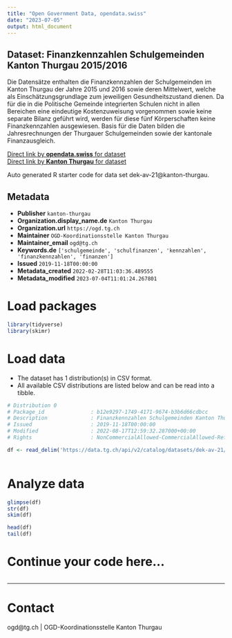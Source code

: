 ```yaml
---
title: "Open Government Data, opendata.swiss"
date: "2023-07-05"
output: html_document
---
```


## Dataset: Finanzkennzahlen Schulgemeinden Kanton Thurgau 2015/2016

Die Datensätze enthalten die Finanzkennzahlen der Schulgemeinden im Kanton Thurgau der Jahre 2015 und 2016 sowie deren Mittelwert, welche als Einschätzungsgrundlage zum jeweiligen Gesundheitszustand dienen. Da für die in die Politische Gemeinde integrierten Schulen nicht in allen Bereichen eine eindeutige Kostenzuweisung vorgenommen sowie keine separate Bilanz geführt wird, werden für diese fünf Körperschaften keine Finanzkennzahlen ausgewiesen. Basis für die Daten bilden die Jahresrechnungen der Thurgauer Schulgemeinden sowie der kantonale Finanzausgleich.

[Direct link by **opendata.swiss** for dataset](https://opendata.swiss/de/dataset/finanzkennzahlen-schulgemeinden-kanton-thurgau-2015-2016)<br>
[Direct link by **Kanton Thurgau** for dataset](https://data.tg.ch/explore/dataset/dek-av-21/)

Auto generated R starter code for data set dek-av-21@kanton-thurgau.

## Metadata

- **Publisher** `kanton-thurgau`
- **Organization.display_name.de** `Kanton Thurgau`
- **Organization.url** `https://ogd.tg.ch`
- **Maintainer** `OGD-Koordinationsstelle Kanton Thurgau`
- **Maintainer_email** `ogd@tg.ch`
- **Keywords.de** `['schulgemeinde', 'schulfinanzen', 'kennzahlen', 'finanzkennzahlen', 'finanzen']`
- **Issued** `2019-11-18T00:00:00`
- **Metadata_created** `2022-02-28T11:03:36.489555`
- **Metadata_modified** `2023-07-04T11:01:24.267801`


# Load packages

```r

library(tidyverse)
library(skimr)

```

# Load data

-   The dataset has 1 distribution(s) in CSV format.
-   All available CSV distributions are listed below and can be read into a tibble.

```r

# Distribution 0
# Package_id               : b12e9297-1749-4171-9674-b3b6d66cdbcc
# Description              : Finanzkennzahlen Schulgemeinden Kanton Thurgau 2015/2016 (csv)
# Issued                   : 2019-11-18T00:00:00
# Modified                 : 2022-08-17T12:59:32.287000+00:00
# Rights                   : NonCommercialAllowed-CommercialAllowed-ReferenceRequired

df <- read_delim('https://data.tg.ch/api/v2/catalog/datasets/dek-av-21/exports/csv')



```

# Analyze data

```r

glimpse(df)
str(df)
skim(df)

head(df)
tail(df)

```

# Continue your code here...

```r

```

------------------------------------------------------------------------

# Contact

ogd@tg.ch | OGD-Koordinationsstelle Kanton Thurgau

